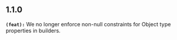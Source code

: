 ## 1.1.0
**`(feat):`** We no longer enforce non-null constraints for Object type properties in builders.


